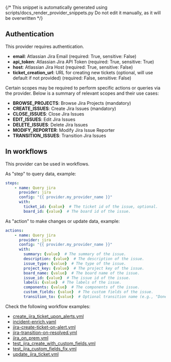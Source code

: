 {/* This snippet is automatically generated using scripts/docs_render_provider_snippets.py
Do not edit it manually, as it will be overwritten */}

## Authentication
This provider requires authentication.
- **email**: Atlassian Jira Email (required: True, sensitive: False)
- **api_token**: Atlassian Jira API Token (required: True, sensitive: True)
- **host**: Atlassian Jira Host (required: True, sensitive: False)
- **ticket_creation_url**: URL for creating new tickets (optional, will use default if not provided) (required: False, sensitive: False)

Certain scopes may be required to perform specific actions or queries via the provider. Below is a summary of relevant scopes and their use cases:
- **BROWSE_PROJECTS**: Browse Jira Projects (mandatory) 
- **CREATE_ISSUES**: Create Jira Issues (mandatory) 
- **CLOSE_ISSUES**: Close Jira Issues  
- **EDIT_ISSUES**: Edit Jira Issues  
- **DELETE_ISSUES**: Delete Jira Issues  
- **MODIFY_REPORTER**: Modify Jira Issue Reporter  
- **TRANSITION_ISSUES**: Transition Jira Issues  



## In workflows

This provider can be used in workflows.


As "step" to query data, example:
```yaml
steps:
    - name: Query jira
      provider: jira
      config: "{{ provider.my_provider_name }}"
      with:
        ticket_id: {value}  # The ticket id of the issue, optional.
        board_id: {value}  # The board id of the issue.
```


As "action" to make changes or update data, example:
```yaml
actions:
    - name: Query jira
      provider: jira
      config: "{{ provider.my_provider_name }}"
      with:
        summary: {value}  # The summary of the issue.
        description: {value}  # The description of the issue.
        issue_type: {value}  # The type of the issue.
        project_key: {value}  # The project key of the issue.
        board_name: {value}  # The board name of the issue.
        issue_id: {value}  # The issue id of the issue.
        labels: {value}  # The labels of the issue.
        components: {value}  # The components of the issue.
        custom_fields: {value}  # The custom fields of the issue.
        transition_to: {value}  # Optional transition name (e.g., "Done", "Resolved") to apply after update/create.
```




Check the following workflow examples:
- [create_jira_ticket_upon_alerts.yml](https://github.com/keephq/keep/blob/main/examples/workflows/create_jira_ticket_upon_alerts.yml)
- [incident-enrich.yaml](https://github.com/keephq/keep/blob/main/examples/workflows/incident-enrich.yaml)
- [jira-create-ticket-on-alert.yml](https://github.com/keephq/keep/blob/main/examples/workflows/jira-create-ticket-on-alert.yml)
- [jira-transition-on-resolved.yml](https://github.com/keephq/keep/blob/main/examples/workflows/jira-transition-on-resolved.yml)
- [jira_on_prem.yml](https://github.com/keephq/keep/blob/main/examples/workflows/jira_on_prem.yml)
- [test_jira_create_with_custom_fields.yml](https://github.com/keephq/keep/blob/main/examples/workflows/test_jira_create_with_custom_fields.yml)
- [test_jira_custom_fields_fix.yml](https://github.com/keephq/keep/blob/main/examples/workflows/test_jira_custom_fields_fix.yml)
- [update_jira_ticket.yml](https://github.com/keephq/keep/blob/main/examples/workflows/update_jira_ticket.yml)
